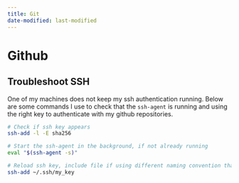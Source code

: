 ```yaml
---
title: Git
date-modified: last-modified
---
```


# Github

## Troubleshoot SSH

One of my machines does not keep my ssh authentication running.
Below are some commands I use to check that the `ssh-agent` is running and using the right key to authenticate with my github repositories. 

```.sh
# Check if ssh key appears 
ssh-add -l -E sha256

# Start the ssh-agent in the background, if not already running
eval "$(ssh-agent -s)"

# Reload ssh key, include file if using different naming convention than `id_rsa`
ssh-add ~/.ssh/my_key
```